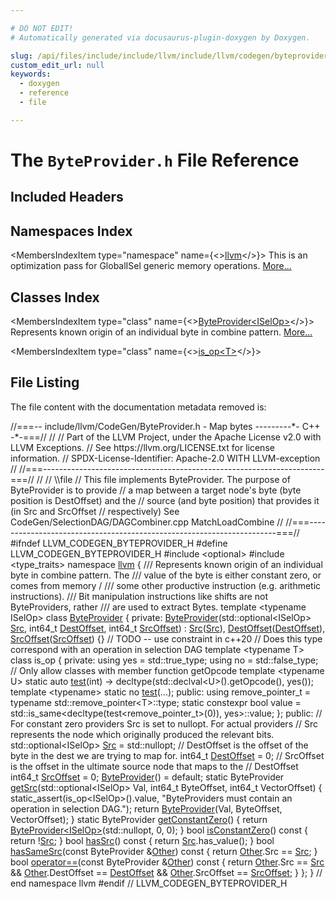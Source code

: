 ```yaml
---

# DO NOT EDIT!
# Automatically generated via docusaurus-plugin-doxygen by Doxygen.

slug: /api/files/include/include/llvm/include/llvm/codegen/byteprovider-h
custom_edit_url: null
keywords:
  - doxygen
  - reference
  - file

---
```





# The `ByteProvider.h` File Reference

<DoxygenPage pluginConfig={pluginConfig}>



## Included Headers

<IncludesList>
<IncludesListItem
  filePath="optional"
  permalink=""
  isLocal="false" />
<IncludesListItem
  filePath="type_traits"
  permalink=""
  isLocal="false" />
</IncludesList>

## Namespaces Index

<MembersIndex>

<MembersIndexItem
  type="namespace"
  name={<><a href="/docs/api/namespaces/llvm">llvm</a></>}>
This is an optimization pass for GlobalISel generic memory operations. <a href="/docs/api/namespaces/llvm/#details">More...</a>
</MembersIndexItem>

</MembersIndex>

## Classes Index

<MembersIndex>

<MembersIndexItem
  type="class"
  name={<><a href="/docs/api/classes/llvm/byteprovider">ByteProvider&lt;ISelOp&gt;</a></>}>
Represents known origin of an individual byte in combine pattern. <a href="/docs/api/classes/llvm/byteprovider/#details">More...</a>
</MembersIndexItem>

<MembersIndexItem
  type="class"
  name={<><a href="/docs/api/classes/llvm/byteprovider/is-op">is_op&lt;T&gt;</a></>}>
</MembersIndexItem>

</MembersIndex>


## File Listing

The file content with the documentation metadata removed is:

<ProgramListing>

<Link id="l00001" /><CodeLine lineNumber="1"><span class="doxyHighlightComment">//===-- include/llvm/CodeGen/ByteProvider.h - Map bytes ---------&#42;- C++ -&#42;-===//</span></CodeLine>
<Link id="l00002" /><CodeLine lineNumber="2"><span class="doxyHighlightComment">//</span></CodeLine>
<Link id="l00003" /><CodeLine lineNumber="3"><span class="doxyHighlightComment">// Part of the LLVM Project, under the Apache License v2.0 with LLVM Exceptions.</span></CodeLine>
<Link id="l00004" /><CodeLine lineNumber="4"><span class="doxyHighlightComment">// See https://llvm.org/LICENSE.txt for license information.</span></CodeLine>
<Link id="l00005" /><CodeLine lineNumber="5"><span class="doxyHighlightComment">// SPDX-License-Identifier: Apache-2.0 WITH LLVM-exception</span></CodeLine>
<Link id="l00006" /><CodeLine lineNumber="6"><span class="doxyHighlightComment">//</span></CodeLine>
<Link id="l00007" /><CodeLine lineNumber="7"><span class="doxyHighlightComment">//===----------------------------------------------------------------------===//</span></CodeLine>
<Link id="l00008" /><CodeLine lineNumber="8"><span class="doxyHighlightComment">//</span></CodeLine>
<Link id="l00009" /><CodeLine lineNumber="9"><span class="doxyHighlightComment">// \\file</span></CodeLine>
<Link id="l00010" /><CodeLine lineNumber="10"><span class="doxyHighlightComment">// This file implements ByteProvider. The purpose of ByteProvider is to provide</span></CodeLine>
<Link id="l00011" /><CodeLine lineNumber="11"><span class="doxyHighlightComment">// a map between a target node&#39;s byte (byte position is DestOffset) and the</span></CodeLine>
<Link id="l00012" /><CodeLine lineNumber="12"><span class="doxyHighlightComment">// source (and byte position) that provides it (in Src and SrcOffset</span></CodeLine>
<Link id="l00013" /><CodeLine lineNumber="13"><span class="doxyHighlightComment">// respectively) See CodeGen/SelectionDAG/DAGCombiner.cpp MatchLoadCombine</span></CodeLine>
<Link id="l00014" /><CodeLine lineNumber="14"><span class="doxyHighlightComment">//</span></CodeLine>
<Link id="l00015" /><CodeLine lineNumber="15"><span class="doxyHighlightComment">//===----------------------------------------------------------------------===//</span></CodeLine>
<Link id="l00016" /><CodeLine lineNumber="16"></CodeLine>
<Link id="l00017" /><CodeLine lineNumber="17"><span class="doxyHighlightPreprocessor">#ifndef LLVM&#95;CODEGEN&#95;BYTEPROVIDER&#95;H</span></CodeLine>
<Link id="l00018" /><CodeLine lineNumber="18"><span class="doxyHighlightPreprocessor">#define LLVM&#95;CODEGEN&#95;BYTEPROVIDER&#95;H</span></CodeLine>
<Link id="l00019" /><CodeLine lineNumber="19"></CodeLine>
<Link id="l00020" /><CodeLine lineNumber="20"><span class="doxyHighlightPreprocessor">#include &lt;optional&gt;</span></CodeLine>
<Link id="l00021" /><CodeLine lineNumber="21"><span class="doxyHighlightPreprocessor">#include &lt;type&#95;traits&gt;</span></CodeLine>
<Link id="l00022" /><CodeLine lineNumber="22"></CodeLine>
<Link id="l00023" /><CodeLine lineNumber="23"><span class="doxyHighlightKeyword">namespace </span><span class="doxyHighlight"><a href="/docs/api/namespaces/llvm">llvm</a> &#123;</span></CodeLine>
<Link id="l00024" /><CodeLine lineNumber="24"></CodeLine>
<Link id="l00025" /><CodeLine lineNumber="25"><span class="doxyHighlightComment">/// Represents known origin of an individual byte in combine pattern. The</span></CodeLine>
<Link id="l00026" /><CodeLine lineNumber="26"><span class="doxyHighlightComment">/// value of the byte is either constant zero, or comes from memory /</span></CodeLine>
<Link id="l00027" /><CodeLine lineNumber="27"><span class="doxyHighlightComment">/// some other productive instruction (e.g. arithmetic instructions).</span></CodeLine>
<Link id="l00028" /><CodeLine lineNumber="28"><span class="doxyHighlightComment">/// Bit manipulation instructions like shifts are not ByteProviders, rather</span></CodeLine>
<Link id="l00029" /><CodeLine lineNumber="29"><span class="doxyHighlightComment">/// are used to extract Bytes.</span></CodeLine>
<Link id="l00030" /><CodeLine lineNumber="30" lineLink="/docs/api/classes/llvm/byteprovider"><span class="doxyHighlightKeyword">template</span><span class="doxyHighlight"> &lt;</span><span class="doxyHighlightKeyword">typename</span><span class="doxyHighlight"> ISelOp&gt; </span><span class="doxyHighlightKeyword">class </span><span class="doxyHighlight"><a href="/docs/api/classes/llvm/byteprovider/#a0402e6221aec88c4af22678b29735ea7">ByteProvider</a> &#123;</span></CodeLine>
<Link id="l00031" /><CodeLine lineNumber="31"><span class="doxyHighlightKeyword">private</span><span class="doxyHighlight">:</span></CodeLine>
<Link id="l00032" /><CodeLine lineNumber="32"><span class="doxyHighlight">  <a href="/docs/api/classes/llvm/byteprovider/#a0402e6221aec88c4af22678b29735ea7">ByteProvider</a>(std::optional&lt;ISelOp&gt; <a href="/docs/api/classes/llvm/byteprovider/#af9dd4469802ec097c5fbb0ac7b4a9dfc">Src</a>, int64&#95;t <a href="/docs/api/classes/llvm/byteprovider/#a31fbeaa6a708352679ef736f2a546a9f">DestOffset</a>, int64&#95;t <a href="/docs/api/classes/llvm/byteprovider/#a34d86e32e33468df4c25ff9e629264d5">SrcOffset</a>)</span></CodeLine>
<Link id="l00033" /><CodeLine lineNumber="33"><span class="doxyHighlight">      : <a href="/docs/api/classes/llvm/byteprovider/#af9dd4469802ec097c5fbb0ac7b4a9dfc">Src</a>(<a href="/docs/api/classes/llvm/byteprovider/#af9dd4469802ec097c5fbb0ac7b4a9dfc">Src</a>), <a href="/docs/api/classes/llvm/byteprovider/#a31fbeaa6a708352679ef736f2a546a9f">DestOffset</a>(<a href="/docs/api/classes/llvm/byteprovider/#a31fbeaa6a708352679ef736f2a546a9f">DestOffset</a>), <a href="/docs/api/classes/llvm/byteprovider/#a34d86e32e33468df4c25ff9e629264d5">SrcOffset</a>(<a href="/docs/api/classes/llvm/byteprovider/#a34d86e32e33468df4c25ff9e629264d5">SrcOffset</a>) &#123;&#125;</span></CodeLine>
<Link id="l00034" /><CodeLine lineNumber="34"></CodeLine>
<Link id="l00035" /><CodeLine lineNumber="35"><span class="doxyHighlight">  </span><span class="doxyHighlightComment">// TODO -- use constraint in c++20</span></CodeLine>
<Link id="l00036" /><CodeLine lineNumber="36"><span class="doxyHighlight">  </span><span class="doxyHighlightComment">// Does this type correspond with an operation in selection DAG</span></CodeLine>
<Link id="l00037" /><CodeLine lineNumber="37"><span class="doxyHighlight">  </span><span class="doxyHighlightKeyword">template</span><span class="doxyHighlight"> &lt;</span><span class="doxyHighlightKeyword">typename</span><span class="doxyHighlight"> T&gt; </span><span class="doxyHighlightKeyword">class </span><span class="doxyHighlight">is&#95;op &#123;</span></CodeLine>
<Link id="l00038" /><CodeLine lineNumber="38"><span class="doxyHighlight">  </span><span class="doxyHighlightKeyword">private</span><span class="doxyHighlight">:</span></CodeLine>
<Link id="l00039" /><CodeLine lineNumber="39"><span class="doxyHighlight">    </span><span class="doxyHighlightKeyword">using </span><span class="doxyHighlight">yes = std::true&#95;type;</span></CodeLine>
<Link id="l00040" /><CodeLine lineNumber="40"><span class="doxyHighlight">    </span><span class="doxyHighlightKeyword">using </span><span class="doxyHighlight">no = std::false&#95;type;</span></CodeLine>
<Link id="l00041" /><CodeLine lineNumber="41"></CodeLine>
<Link id="l00042" /><CodeLine lineNumber="42"><span class="doxyHighlight">    </span><span class="doxyHighlightComment">// Only allow classes with member function getOpcode</span></CodeLine>
<Link id="l00043" /><CodeLine lineNumber="43"><span class="doxyHighlight">    </span><span class="doxyHighlightKeyword">template</span><span class="doxyHighlight"> &lt;</span><span class="doxyHighlightKeyword">typename</span><span class="doxyHighlight"> U&gt;</span></CodeLine>
<Link id="l00044" /><CodeLine lineNumber="44"><span class="doxyHighlight">    </span><span class="doxyHighlightKeyword">static</span><span class="doxyHighlight"> </span><span class="doxyHighlightKeyword">auto</span><span class="doxyHighlight"> <a href="/docs/api/files/lib/lib/codegen/moduloschedule-cpp/#a106e32122c569cdb42ddf61ecbb0aad1">test</a>(</span><span class="doxyHighlightKeywordType">int</span><span class="doxyHighlight">) -&gt; </span><span class="doxyHighlightKeyword">decltype</span><span class="doxyHighlight">(std::declval&lt;U&gt;().getOpcode(), yes());</span></CodeLine>
<Link id="l00045" /><CodeLine lineNumber="45"></CodeLine>
<Link id="l00046" /><CodeLine lineNumber="46"><span class="doxyHighlight">    </span><span class="doxyHighlightKeyword">template</span><span class="doxyHighlight"> &lt;</span><span class="doxyHighlightKeyword">typename</span><span class="doxyHighlight">&gt; </span><span class="doxyHighlightKeyword">static</span><span class="doxyHighlight"> no <a href="/docs/api/files/lib/lib/codegen/moduloschedule-cpp/#a106e32122c569cdb42ddf61ecbb0aad1">test</a>(...);</span></CodeLine>
<Link id="l00047" /><CodeLine lineNumber="47"></CodeLine>
<Link id="l00048" /><CodeLine lineNumber="48"><span class="doxyHighlight">  </span><span class="doxyHighlightKeyword">public</span><span class="doxyHighlight">:</span></CodeLine>
<Link id="l00049" /><CodeLine lineNumber="49"><span class="doxyHighlight">    </span><span class="doxyHighlightKeyword">using </span><span class="doxyHighlight">remove&#95;pointer&#95;t = </span><span class="doxyHighlightKeyword">typename</span><span class="doxyHighlight"> std::remove&#95;pointer&lt;T&gt;::type;</span></CodeLine>
<Link id="l00050" /><CodeLine lineNumber="50"><span class="doxyHighlight">    </span><span class="doxyHighlightKeyword">static</span><span class="doxyHighlight"> </span><span class="doxyHighlightKeyword">constexpr</span><span class="doxyHighlight"> </span><span class="doxyHighlightKeywordType">bool</span><span class="doxyHighlight"> value =</span></CodeLine>
<Link id="l00051" /><CodeLine lineNumber="51"><span class="doxyHighlight">        std::is&#95;same&lt;decltype(test&lt;remove&#95;pointer&#95;t&gt;(0)), yes&gt;::value;</span></CodeLine>
<Link id="l00052" /><CodeLine lineNumber="52"><span class="doxyHighlight">  &#125;;</span></CodeLine>
<Link id="l00053" /><CodeLine lineNumber="53"></CodeLine>
<Link id="l00054" /><CodeLine lineNumber="54"><span class="doxyHighlightKeyword">public</span><span class="doxyHighlight">:</span></CodeLine>
<Link id="l00055" /><CodeLine lineNumber="55"><span class="doxyHighlight">  </span><span class="doxyHighlightComment">// For constant zero providers Src is set to nullopt. For actual providers</span></CodeLine>
<Link id="l00056" /><CodeLine lineNumber="56"><span class="doxyHighlight">  </span><span class="doxyHighlightComment">// Src represents the node which originally produced the relevant bits.</span></CodeLine>
<Link id="l00057" /><CodeLine lineNumber="57" lineLink="/docs/api/classes/llvm/byteprovider/#af9dd4469802ec097c5fbb0ac7b4a9dfc"><span class="doxyHighlight">  std::optional&lt;ISelOp&gt; <a href="/docs/api/classes/llvm/byteprovider/#af9dd4469802ec097c5fbb0ac7b4a9dfc">Src</a> = std::nullopt;</span></CodeLine>
<Link id="l00058" /><CodeLine lineNumber="58"><span class="doxyHighlight">  </span><span class="doxyHighlightComment">// DestOffset is the offset of the byte in the dest we are trying to map for.</span></CodeLine>
<Link id="l00059" /><CodeLine lineNumber="59" lineLink="/docs/api/classes/llvm/byteprovider/#a31fbeaa6a708352679ef736f2a546a9f"><span class="doxyHighlight">  int64&#95;t <a href="/docs/api/classes/llvm/byteprovider/#a31fbeaa6a708352679ef736f2a546a9f">DestOffset</a> = 0;</span></CodeLine>
<Link id="l00060" /><CodeLine lineNumber="60"><span class="doxyHighlight">  </span><span class="doxyHighlightComment">// SrcOffset is the offset in the ultimate source node that maps to the</span></CodeLine>
<Link id="l00061" /><CodeLine lineNumber="61"><span class="doxyHighlight">  </span><span class="doxyHighlightComment">// DestOffset</span></CodeLine>
<Link id="l00062" /><CodeLine lineNumber="62" lineLink="/docs/api/classes/llvm/byteprovider/#a34d86e32e33468df4c25ff9e629264d5"><span class="doxyHighlight">  int64&#95;t <a href="/docs/api/classes/llvm/byteprovider/#a34d86e32e33468df4c25ff9e629264d5">SrcOffset</a> = 0;</span></CodeLine>
<Link id="l00063" /><CodeLine lineNumber="63"></CodeLine>
<Link id="l00064" /><CodeLine lineNumber="64" lineLink="/docs/api/classes/llvm/byteprovider/#a0402e6221aec88c4af22678b29735ea7"><span class="doxyHighlight">  <a href="/docs/api/classes/llvm/byteprovider/#a0402e6221aec88c4af22678b29735ea7">ByteProvider</a>() = </span><span class="doxyHighlightKeywordFlow">default</span><span class="doxyHighlight">;</span></CodeLine>
<Link id="l00065" /><CodeLine lineNumber="65"></CodeLine>
<Link id="l00066" /><CodeLine lineNumber="66" lineLink="/docs/api/classes/llvm/byteprovider/#a6ed2932d3c98238501dc301ae35fcc6a"><span class="doxyHighlight">  </span><span class="doxyHighlightKeyword">static</span><span class="doxyHighlight"> ByteProvider <a href="/docs/api/classes/llvm/byteprovider/#a6ed2932d3c98238501dc301ae35fcc6a">getSrc</a>(std::optional&lt;ISelOp&gt; Val, int64&#95;t ByteOffset,</span></CodeLine>
<Link id="l00067" /><CodeLine lineNumber="67"><span class="doxyHighlight">                             int64&#95;t VectorOffset) &#123;</span></CodeLine>
<Link id="l00068" /><CodeLine lineNumber="68"><span class="doxyHighlight">    </span><span class="doxyHighlightKeyword">static&#95;assert</span><span class="doxyHighlight">(is&#95;op&lt;ISelOp&gt;().value,</span></CodeLine>
<Link id="l00069" /><CodeLine lineNumber="69"><span class="doxyHighlight">                  </span><span class="doxyHighlightStringLiteral">&quot;ByteProviders must contain an operation in selection DAG.&quot;</span><span class="doxyHighlight">);</span></CodeLine>
<Link id="l00070" /><CodeLine lineNumber="70"><span class="doxyHighlight">    </span><span class="doxyHighlightKeywordFlow">return</span><span class="doxyHighlight"> <a href="/docs/api/classes/llvm/byteprovider/#a0402e6221aec88c4af22678b29735ea7">ByteProvider</a>(Val, ByteOffset, VectorOffset);</span></CodeLine>
<Link id="l00071" /><CodeLine lineNumber="71"><span class="doxyHighlight">  &#125;</span></CodeLine>
<Link id="l00072" /><CodeLine lineNumber="72"></CodeLine>
<Link id="l00073" /><CodeLine lineNumber="73" lineLink="/docs/api/classes/llvm/byteprovider/#a5a51e2c96e916baccca2fd40b2c74a12"><span class="doxyHighlight">  </span><span class="doxyHighlightKeyword">static</span><span class="doxyHighlight"> ByteProvider <a href="/docs/api/classes/llvm/byteprovider/#a5a51e2c96e916baccca2fd40b2c74a12">getConstantZero</a>() &#123;</span></CodeLine>
<Link id="l00074" /><CodeLine lineNumber="74"><span class="doxyHighlight">    </span><span class="doxyHighlightKeywordFlow">return</span><span class="doxyHighlight"> <a href="/docs/api/classes/llvm/byteprovider/#a0402e6221aec88c4af22678b29735ea7">ByteProvider&lt;ISelOp&gt;</a>(std::nullopt, 0, 0);</span></CodeLine>
<Link id="l00075" /><CodeLine lineNumber="75"><span class="doxyHighlight">  &#125;</span></CodeLine>
<Link id="l00076" /><CodeLine lineNumber="76" lineLink="/docs/api/classes/llvm/byteprovider/#afda54869d178f3de733909aabee98e34"><span class="doxyHighlight">  </span><span class="doxyHighlightKeywordType">bool</span><span class="doxyHighlight"> <a href="/docs/api/classes/llvm/byteprovider/#afda54869d178f3de733909aabee98e34">isConstantZero</a>()</span><span class="doxyHighlightKeyword"> const </span><span class="doxyHighlight">&#123; </span><span class="doxyHighlightKeywordFlow">return</span><span class="doxyHighlight"> !<a href="/docs/api/classes/llvm/byteprovider/#af9dd4469802ec097c5fbb0ac7b4a9dfc">Src</a>; &#125;</span></CodeLine>
<Link id="l00077" /><CodeLine lineNumber="77"></CodeLine>
<Link id="l00078" /><CodeLine lineNumber="78" lineLink="/docs/api/classes/llvm/byteprovider/#a98c71670ac9a2e37a4f727deb547371f"><span class="doxyHighlight">  </span><span class="doxyHighlightKeywordType">bool</span><span class="doxyHighlight"> <a href="/docs/api/classes/llvm/byteprovider/#a98c71670ac9a2e37a4f727deb547371f">hasSrc</a>()</span><span class="doxyHighlightKeyword"> const </span><span class="doxyHighlight">&#123; </span><span class="doxyHighlightKeywordFlow">return</span><span class="doxyHighlight"> <a href="/docs/api/classes/llvm/byteprovider/#af9dd4469802ec097c5fbb0ac7b4a9dfc">Src</a>.has&#95;value(); &#125;</span></CodeLine>
<Link id="l00079" /><CodeLine lineNumber="79"></CodeLine>
<Link id="l00080" /><CodeLine lineNumber="80" lineLink="/docs/api/classes/llvm/byteprovider/#a7e7aee1a7a97b3bea72328ed98236c30"><span class="doxyHighlight">  </span><span class="doxyHighlightKeywordType">bool</span><span class="doxyHighlight"> <a href="/docs/api/classes/llvm/byteprovider/#a7e7aee1a7a97b3bea72328ed98236c30">hasSameSrc</a>(</span><span class="doxyHighlightKeyword">const</span><span class="doxyHighlight"> ByteProvider &amp;<a href="/docs/api/namespaces/llvm/#a9eb4f5b98b70ee4fab9614ed58282c1fa6311ae17c1ee52b36e68aaf4ad066387">Other</a>)</span><span class="doxyHighlightKeyword"> const </span><span class="doxyHighlight">&#123; </span><span class="doxyHighlightKeywordFlow">return</span><span class="doxyHighlight"> <a href="/docs/api/namespaces/llvm/#a9eb4f5b98b70ee4fab9614ed58282c1fa6311ae17c1ee52b36e68aaf4ad066387">Other</a>.Src == <a href="/docs/api/classes/llvm/byteprovider/#af9dd4469802ec097c5fbb0ac7b4a9dfc">Src</a>; &#125;</span></CodeLine>
<Link id="l00081" /><CodeLine lineNumber="81"></CodeLine>
<Link id="l00082" /><CodeLine lineNumber="82" lineLink="/docs/api/classes/llvm/byteprovider/#a63fc2ea79c6b027d08132f3ea149c937"><span class="doxyHighlight">  </span><span class="doxyHighlightKeywordType">bool</span><span class="doxyHighlight"> <a href="/docs/api/classes/llvm/byteprovider/#a63fc2ea79c6b027d08132f3ea149c937">operator==</a>(</span><span class="doxyHighlightKeyword">const</span><span class="doxyHighlight"> ByteProvider &amp;<a href="/docs/api/namespaces/llvm/#a9eb4f5b98b70ee4fab9614ed58282c1fa6311ae17c1ee52b36e68aaf4ad066387">Other</a>)</span><span class="doxyHighlightKeyword"> const </span><span class="doxyHighlight">&#123;</span></CodeLine>
<Link id="l00083" /><CodeLine lineNumber="83"><span class="doxyHighlight">    </span><span class="doxyHighlightKeywordFlow">return</span><span class="doxyHighlight"> <a href="/docs/api/namespaces/llvm/#a9eb4f5b98b70ee4fab9614ed58282c1fa6311ae17c1ee52b36e68aaf4ad066387">Other</a>.Src == <a href="/docs/api/classes/llvm/byteprovider/#af9dd4469802ec097c5fbb0ac7b4a9dfc">Src</a> &amp;&amp; <a href="/docs/api/namespaces/llvm/#a9eb4f5b98b70ee4fab9614ed58282c1fa6311ae17c1ee52b36e68aaf4ad066387">Other</a>.DestOffset == <a href="/docs/api/classes/llvm/byteprovider/#a31fbeaa6a708352679ef736f2a546a9f">DestOffset</a> &amp;&amp;</span></CodeLine>
<Link id="l00084" /><CodeLine lineNumber="84"><span class="doxyHighlight">           <a href="/docs/api/namespaces/llvm/#a9eb4f5b98b70ee4fab9614ed58282c1fa6311ae17c1ee52b36e68aaf4ad066387">Other</a>.SrcOffset == <a href="/docs/api/classes/llvm/byteprovider/#a34d86e32e33468df4c25ff9e629264d5">SrcOffset</a>;</span></CodeLine>
<Link id="l00085" /><CodeLine lineNumber="85"><span class="doxyHighlight">  &#125;</span></CodeLine>
<Link id="l00086" /><CodeLine lineNumber="86"><span class="doxyHighlight">&#125;;</span></CodeLine>
<Link id="l00087" /><CodeLine lineNumber="87"><span class="doxyHighlight">&#125; </span><span class="doxyHighlightComment">// end namespace llvm</span></CodeLine>
<Link id="l00088" /><CodeLine lineNumber="88"></CodeLine>
<Link id="l00089" /><CodeLine lineNumber="89"><span class="doxyHighlightPreprocessor">#endif </span><span class="doxyHighlightComment">// LLVM&#95;CODEGEN&#95;BYTEPROVIDER&#95;H</span></CodeLine>

</ProgramListing>


</DoxygenPage>
